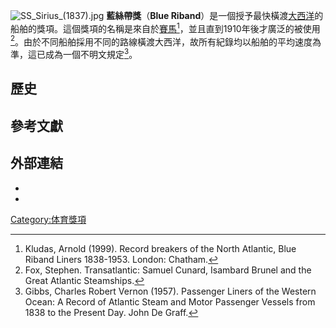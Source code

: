 {{About|船舶的藍絲帶獎|其他同名獎項|藍絲帶獎}}
[[File:SS_Sirius_(1837).jpg|thumb]]
'''藍絲帶獎'''（'''Blue Riband'''）是一個授予最快橫渡[[大西洋|大西洋]]的船舶的獎項。這個獎項的名稱是來自於[[賽馬|賽馬]]<ref name="Kludas">Kludas, Arnold (1999). Record breakers of the North Atlantic, Blue Riband Liners 1838-1953. London: Chatham.</ref>，並且直到1910年後才廣泛的被使用<ref name="Fox">Fox, Stephen. Transatlantic: Samuel Cunard, Isambard Brunel and the Great Atlantic Steamships.</ref>。由於不同船舶採用不同的路線橫渡大西洋，故所有紀錄均以船舶的平均速度為準，這已成為一個不明文規定<ref name="Gibbs">Gibbs, Charles Robert Vernon (1957). Passenger Liners of the Western Ocean: A Record of Atlantic Steam and Motor Passenger Vessels from 1838 to the Present Day. John De Graff.</ref>。

== 歷史 ==


== 參考文獻 ==
<div class="references-small">
<references />
</div>

== 外部連結 ==
* {{cite web|title=Danish ferry sets new Atlantic-crossing record!!|publisher=American VULKAN Corporation|date=1998-07-20|url=http://www.vulkanusa.com/blueriband.htm|accessdate=2008-01-02|deadurl=yes|archiveurl=https://web.archive.org/web/20071113171012/http://www.vulkanusa.com/blueriband.htm|archivedate=2007-11-13}}
* {{cite web|title=The Hales Trophy|publisher=Sea Containers Ltd|date=2003|url=http://www.seacontainers.com/passenger/ht_hales_trophy.htm|accessdate=2008-01-02|deadurl=yes|archiveurl=https://web.archive.org/web/20071230115555/http://www.seacontainers.com/passenger/ht_hales_trophy.htm|archivedate=2007-12-30}}

[[Category:体育獎項|Category:体育獎項]]